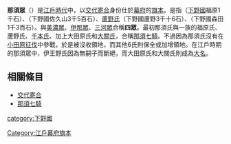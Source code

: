 '''那須眾'''（{{jp|j=那須衆|hg=なすしゅう|rm=Nasushū|lead=yes}}）是[[江戶時代|江戶時代]]中，以[[交代寄合|交代寄合]]身份仕於[[幕府|幕府]]的[[旗本|旗本]]。是指{{tsl|ja|那須氏}}（[[下野國|下野國]]福原1千石）、{{tsl|ja|福原氏}}（下野國佐久山3千5百石）、[[蘆野氏|蘆野氏]]（下野國蘆野3千十6石）、{{tsl|ja|大田原氏}}（下野國森田1千3百石）。與[[美濃眾|美濃眾]]、[[伊那眾|伊那眾]]、[[三河眾|三河眾]]合稱'''四眾'''。最初那須氏與一族的福原氏、蘆野氏、[[千本氏|千本氏]]、{{tsl|ja|伊王野氏}}加上大田原氏和[[大關氏|大關氏]]，合稱[[那須七騎|那須七騎]]。不過因為那須氏沒有在[[小田原征伐|小田原征伐]]中參戰，於是被沒收領地，而其他6氏則保全或加增領地。在江戶時期的那須眾中，伊王野氏因為無嗣子而斷絕，而大田原氏和大關氏則成為[[大名_(稱謂)|大名]]。

== 相關條目 ==
*[[交代寄合|交代寄合]]
*[[那須七騎|那須七騎]]

[[Category:江戶幕府旗本|Category:江戶幕府旗本]]
[[category:下野國|category:下野國]]